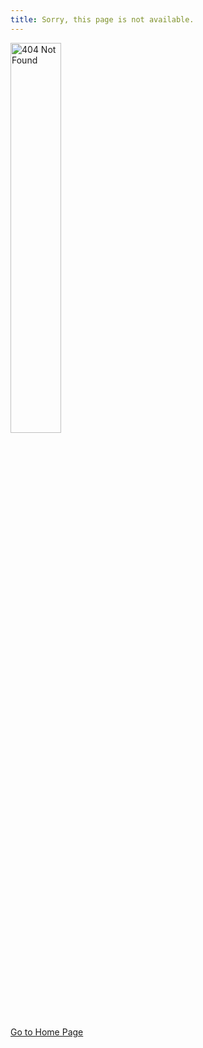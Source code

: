 ```yaml
---
title: Sorry, this page is not available.
---
```


<img src="Assets/Images/404.jpg" alt="404 Not Found" fig-align="left" width=40%/>

<a href="/" class="btn">Go to Home Page</a>